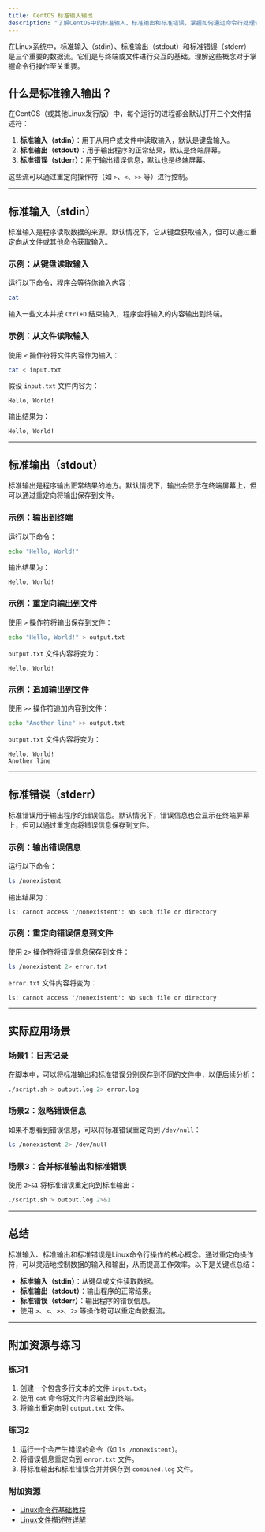 ```yaml
---
title: CentOS 标准输入输出
description: "了解CentOS中的标准输入、标准输出和标准错误，掌握如何通过命令行处理输入输出流。"
---
```


在Linux系统中，标准输入（stdin）、标准输出（stdout）和标准错误（stderr）是三个重要的数据流。它们是与终端或文件进行交互的基础。理解这些概念对于掌握命令行操作至关重要。

## 什么是标准输入输出？

在CentOS（或其他Linux发行版）中，每个运行的进程都会默认打开三个文件描述符：

1. **标准输入（stdin）**：用于从用户或文件中读取输入，默认是键盘输入。
2. **标准输出（stdout）**：用于输出程序的正常结果，默认是终端屏幕。
3. **标准错误（stderr）**：用于输出错误信息，默认也是终端屏幕。

这些流可以通过重定向操作符（如 `>`、`<`、`>>` 等）进行控制。

---

## 标准输入（stdin）

标准输入是程序读取数据的来源。默认情况下，它从键盘获取输入，但可以通过重定向从文件或其他命令获取输入。

### 示例：从键盘读取输入
运行以下命令，程序会等待你输入内容：
```bash
cat
```
输入一些文本并按 `Ctrl+D` 结束输入，程序会将输入的内容输出到终端。

### 示例：从文件读取输入
使用 `<` 操作符将文件内容作为输入：
```bash
cat < input.txt
```
假设 `input.txt` 文件内容为：
```
Hello, World!
```
输出结果为：
```
Hello, World!
```

---

## 标准输出（stdout）

标准输出是程序输出正常结果的地方。默认情况下，输出会显示在终端屏幕上，但可以通过重定向将输出保存到文件。

### 示例：输出到终端
运行以下命令：
```bash
echo "Hello, World!"
```
输出结果为：
```
Hello, World!
```

### 示例：重定向输出到文件
使用 `>` 操作符将输出保存到文件：
```bash
echo "Hello, World!" > output.txt
```
`output.txt` 文件内容将变为：
```
Hello, World!
```

### 示例：追加输出到文件
使用 `>>` 操作符追加内容到文件：
```bash
echo "Another line" >> output.txt
```
`output.txt` 文件内容将变为：
```
Hello, World!
Another line
```

---

## 标准错误（stderr）

标准错误用于输出程序的错误信息。默认情况下，错误信息也会显示在终端屏幕上，但可以通过重定向将错误信息保存到文件。

### 示例：输出错误信息
运行以下命令：
```bash
ls /nonexistent
```
输出结果为：
```
ls: cannot access '/nonexistent': No such file or directory
```

### 示例：重定向错误信息到文件
使用 `2>` 操作符将错误信息保存到文件：
```bash
ls /nonexistent 2> error.txt
```
`error.txt` 文件内容将变为：
```
ls: cannot access '/nonexistent': No such file or directory
```

---

## 实际应用场景

### 场景1：日志记录
在脚本中，可以将标准输出和标准错误分别保存到不同的文件中，以便后续分析：
```bash
./script.sh > output.log 2> error.log
```

### 场景2：忽略错误信息
如果不想看到错误信息，可以将标准错误重定向到 `/dev/null`：
```bash
ls /nonexistent 2> /dev/null
```

### 场景3：合并标准输出和标准错误
使用 `2>&1` 将标准错误重定向到标准输出：
```bash
./script.sh > output.log 2>&1
```

---

## 总结

标准输入、标准输出和标准错误是Linux命令行操作的核心概念。通过重定向操作符，可以灵活地控制数据的输入和输出，从而提高工作效率。以下是关键点总结：

- **标准输入（stdin）**：从键盘或文件读取数据。
- **标准输出（stdout）**：输出程序的正常结果。
- **标准错误（stderr）**：输出程序的错误信息。
- 使用 `>`、`<`、`>>`、`2>` 等操作符可以重定向数据流。

---

## 附加资源与练习

### 练习1
1. 创建一个包含多行文本的文件 `input.txt`。
2. 使用 `cat` 命令将文件内容输出到终端。
3. 将输出重定向到 `output.txt` 文件。

### 练习2
1. 运行一个会产生错误的命令（如 `ls /nonexistent`）。
2. 将错误信息重定向到 `error.txt` 文件。
3. 将标准输出和标准错误合并并保存到 `combined.log` 文件。

### 附加资源
- [Linux命令行基础教程](https://example.com)
- [Linux文件描述符详解](https://example.com)